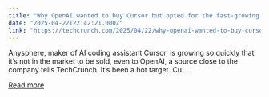 ```yaml
---
title: "Why OpenAI wanted to buy Cursor but opted for the fast-growing Windsurf"
date: "2025-04-22T22:42:21.000Z"
link: "https://techcrunch.com/2025/04/22/why-openai-wanted-to-buy-cursor-but-opted-for-the-fast-growing-windsurf/"
---
```


Anysphere, maker of AI coding assistant Cursor, is growing so quickly that it’s not in the market to be sold, even to OpenAI, a source close to the company tells TechCrunch. It’s been a hot target. Cu...

[Read more](https://techcrunch.com/2025/04/22/why-openai-wanted-to-buy-cursor-but-opted-for-the-fast-growing-windsurf/)
